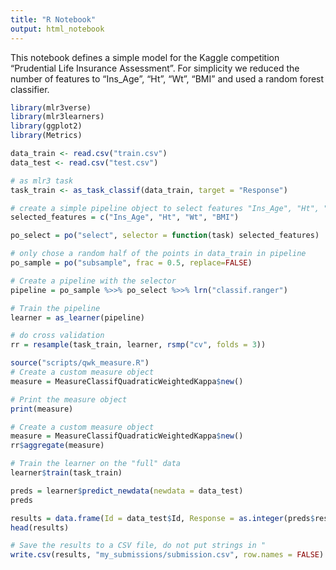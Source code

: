 ---
title: "R Notebook"
output: html_notebook
---

This notebook defines a simple model for the Kaggle competition "Prudential Life Insurance Assessment". 
For simplicity we reduced the number of features to "Ins_Age", "Ht", "Wt", "BMI" and used a random forest classifier.

``` {r}
library(mlr3verse)
library(mlr3learners)
library(ggplot2)
library(Metrics)

data_train <- read.csv("train.csv")
data_test <- read.csv("test.csv")
```


```{r}
# as mlr3 task
task_train <- as_task_classif(data_train, target = "Response")
```

```{r}
# create a simple pipeline object to select features "Ins_Age", "Ht", "Wt", "BMI"
selected_features = c("Ins_Age", "Ht", "Wt", "BMI")

po_select = po("select", selector = function(task) selected_features)

# only chose a random half of the points in data_train in pipeline
po_sample = po("subsample", frac = 0.5, replace=FALSE)

# Create a pipeline with the selector
pipeline = po_sample %>>% po_select %>>% lrn("classif.ranger")

# Train the pipeline
learner = as_learner(pipeline)

# do cross validation
rr = resample(task_train, learner, rsmp("cv", folds = 3))
```


```{r}
source("scripts/qwk_measure.R")
# Create a custom measure object
measure = MeasureClassifQuadraticWeightedKappa$new()

# Print the measure object
print(measure)
```

```{r}
# Create a custom measure object
measure = MeasureClassifQuadraticWeightedKappa$new()
rr$aggregate(measure)
```
```{r}
# Train the learner on the "full" data
learner$train(task_train)
```

```{r}
preds = learner$predict_newdata(newdata = data_test)
preds
```
```{r}
results = data.frame(Id = data_test$Id, Response = as.integer(preds$response))
head(results)
```
```{r}
# Save the results to a CSV file, do not put strings in "
write.csv(results, "my_submissions/submission.csv", row.names = FALSE)
```

